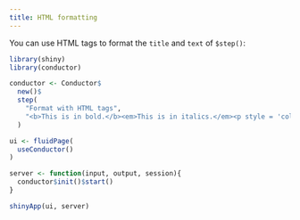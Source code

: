 ```yaml
---
title: HTML formatting
---
```


You can use HTML tags to format the `title` and `text` of `$step()`:

```r
library(shiny)
library(conductor)

conductor <- Conductor$
  new()$
  step(
    "Format with HTML tags",
    "<b>This is in bold.</b><em>This is in italics.</em><p style = 'color: red'>This is in red.</p>"
  )

ui <- fluidPage(
  useConductor()
)

server <- function(input, output, session){
  conductor$init()$start()
}

shinyApp(ui, server)
```

